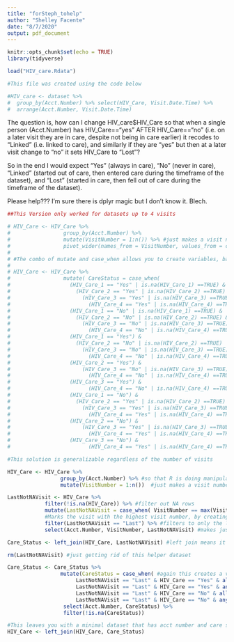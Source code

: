 ```yaml
---
title: "forSteph_tohelp"
author: "Shelley Facente"
date: "8/7/2020"
output: pdf_document
---
```


```r
knitr::opts_chunk$set(echo = TRUE)
library(tidyverse)
```

```r
load("HIV_care.Rdata")

#This file was created using the code below

#HIV_care <- dataset %>% 
#  group_by(Acct.Number) %>% select(HIV_Care, Visit.Date.Time) %>%
#  arrange(Acct.Number, Visit.Date.Time)
```

The question is, how can I change HIV_care$HIV_Care so that when a single person (Acct.Number) has HIV_Care=="yes" AFTER HIV_Care=="no" (i.e. on a later visit they are in care, despite not being in care earlier) it recodes to "Linked" (i.e. linked to care), and similarly if they are "yes" but then at a later visit change to "no" it sets HIV_Care to "Lost"?

So in the end I would expect "Yes" (always in care), "No" (never in care), "Linked" (started out of care, then entered care during the timeframe of the dataset), and "Lost" (started in care, then fell out of care during the timeframe of the dataset).

Please help??? I'm sure there is dplyr magic but I don't know it. Blech.

```r
##This Version only worked for datasets up to 4 visits

# HIV_Care <- HIV_Care %>%
#                 group_by(Acct.Number) %>%
#                 mutate(VisitNumber = 1:n()) %>% #just makes a visit number index bc using dates as column names is messy
#                 pivot_wider(names_from = VisitNumber, values_from = c(HIV_Care, Visit.Date.Time)) #makes one row per subject
# 
# #The combo of mutate and case_when allows you to create variables, based on conditions contained in the other variables. Coding always and never is easy, as you can see I've coded lost and linked based on the only 3 variations that can exist for that, based on only having four visits. There may be some general way of doing this for a higher number of visits automatically but I'd have to think more about that. 
# 
# HIV_Care <- HIV_Care %>%
#                 mutate( CareStatus = case_when(
#                   (HIV_Care_1 == "Yes" | is.na(HIV_Care_1) ==TRUE) &  
#                     (HIV_Care_2 == "Yes" | is.na(HIV_Care_2) ==TRUE) & 
#                       (HIV_Care_3 == "Yes" | is.na(HIV_Care_3) ==TRUE) &
#                         (HIV_Care_4 == "Yes" | is.na(HIV_Care_4) ==TRUE) ~ "Always",
#                   (HIV_Care_1 == "No" | is.na(HIV_Care_1) ==TRUE) &  
#                     (HIV_Care_2 == "No" | is.na(HIV_Care_2) ==TRUE) & 
#                       (HIV_Care_3 == "No" | is.na(HIV_Care_3) ==TRUE) &
#                         (HIV_Care_4 == "No" | is.na(HIV_Care_4) ==TRUE) ~ "Never",
#                   (HIV_Care_1 == "Yes") &  
#                     (HIV_Care_2 == "No" | is.na(HIV_Care_2) ==TRUE) | 
#                       (HIV_Care_3 == "No" | is.na(HIV_Care_3) ==TRUE) |
#                         (HIV_Care_4 == "No" | is.na(HIV_Care_4) ==TRUE) ~ "Lost",
#                   (HIV_Care_2 == "Yes") &  
#                       (HIV_Care_3 == "No" | is.na(HIV_Care_3) ==TRUE) |
#                         (HIV_Care_4 == "No" | is.na(HIV_Care_4) ==TRUE) ~ "Lost",
#                   (HIV_Care_3 == "Yes") &  
#                         (HIV_Care_4 == "No" | is.na(HIV_Care_4) ==TRUE) ~ "Lost",
#                   (HIV_Care_1 == "No") &  
#                     (HIV_Care_2 == "Yes" | is.na(HIV_Care_2) ==TRUE) | 
#                       (HIV_Care_3 == "Yes" | is.na(HIV_Care_3) ==TRUE) |
#                         (HIV_Care_4 == "Yes" | is.na(HIV_Care_4) ==TRUE) ~ "Linked",
#                   (HIV_Care_2 == "No") &  
#                       (HIV_Care_3 == "Yes" | is.na(HIV_Care_3) ==TRUE) |
#                         (HIV_Care_4 == "Yes" | is.na(HIV_Care_4) ==TRUE) ~ "Linked",
#                   (HIV_Care_3 == "No") &  
#                         (HIV_Care_4 == "Yes" | is.na(HIV_Care_4) ==TRUE) ~ "Linked"))

```

```r

#This solution is generalizable regardless of the number of visits

HIV_Care <- HIV_Care %>%
                 group_by(Acct.Number) %>% #so that R is doing manipulations within a single "account"'s set pf data
                 mutate(VisitNumber = 1:n())  #just makes a visit number index 

LastNotNAVisit <- HIV_Care %>%
            filter(!is.na(HIV_Care)) %>% #filter out NA rows
            mutate(LastNotNAVisit = case_when( VisitNumber == max(VisitNumber) ~ "Last")) %>% 
            #Marks the visit with the highest visit number, by creating a variable with that value, only when those conditions are met.
            filter(LastNotNAVisit == "Last") %>% #filters to only the last visit rows
            select(Acct.Number, VisitNumber, LastNotNAVisit) #makes just a little helper dataset to mark which is the last not NA visit

Care_Status <- left_join(HIV_Care, LastNotNAVisit) #left join means it keeps all the rows in HIV_Care, so basically we've just added a column to HIV_Care that says whether a particular row is the last non-NA visit or not.

rm(LastNotNAVisit) #just getting rid of this helper dataset

Care_Status <- Care_Status %>%
                 mutate(CareStatus = case_when( #again this creates a variable, and assigns it values based on other variables
                      LastNotNAVisit == "Last" & HIV_Care == "Yes" & all(HIV_Care == "Yes", na.rm = TRUE) ~ "Always",
                      LastNotNAVisit == "Last" & HIV_Care == "Yes" & any(HIV_Care == "No", na.rm = TRUE) ~ "Linked",
                      LastNotNAVisit == "Last" & HIV_Care == "No" & all(HIV_Care == "No", na.rm = TRUE) ~ "Never",
                      LastNotNAVisit == "Last" & HIV_Care == "No" & any(HIV_Care == "Yes", na.rm = TRUE) ~ "Lost")) %>%
                  select(Acct.Number, CareStatus) %>%
                  filter(!is.na(CareStatus))

#This leaves you with a minimal dataset that has acct number and care status, that you can merge back in to whatever you'd like. eg.
HIV_Care <- left_join(HIV_Care, Care_Status)

```
